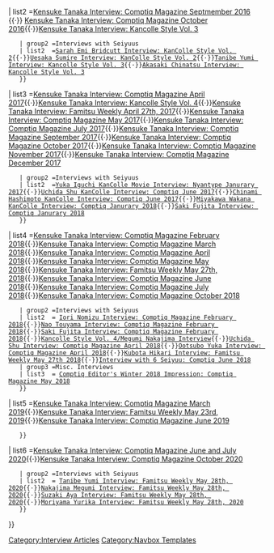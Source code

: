 {{Navbox
| name  =Template:Interview
| state =collapsed
| title =Interview Articles
| list1 ={{Navbox|child
    | title  =[[2013 Interviews]]
    | state  =collapsed
    | group1 =Interviews with Tanaka
    | list1  =[[Kensuke Tanaka Interview: Famitsu.com 9/7/2013]]{{·}}[[Kensuke Tanaka Interview: Famitsu.com 9/18/2013]]
    | group2 =Interviews with Artists
    | list2  =[[Interview with 6 Artists: MelFebri December 2013|Interview with 6 Artists: MelFebri December 2013]]
    }}
| list2 ={{Navbox|child
    | title  =[[2016 Interviews]]
    | state  =collapsed
    | group1 =Interviews with Tanaka
    | list1  =[[Kensuke Tanaka Interview: Kancolle Style Vol. 2]]{{·}}[[Kensuke Tanaka Interview: Comptiq Magazine Septmember 2016]] {{·}} [[Kensuke Tanaka Interview: Comptiq Magazine October 2016]]{{·}}[[Kensuke Tanaka Interview: Kancolle Style Vol. 3]]
    | group2 =Interviews with Seiyuus
    | list2  =[[Kancolle Style Vol. 2/Sarah Emi Bridcutt Interview|Sarah Emi Bridcutt Interview: KanColle Style Vol. 2]]{{·}}[[Uesaka Sumire Interview: KanColle Style Vol. 2]]{{·}}[[Tanibe Yumi Interview: Kancolle Style Vol. 3]]{{·}}[[Kancolle Style Vol. 3/Akasaki Chinatsu Interview|Akasaki Chinatsu Interview: Kancolle Style Vol. 3]]
    }}
| list3 ={{Navbox|child
    | title  =[[2017 Interviews]]
    | state  =collapsed
    | group1 =Interviews with Tanaka
    | list1  =[[Kensuke Tanaka Interview: Comptiq Magazine March 2017]]{{·}}[[Kensuke Tanaka Interview: Comptiq Magazine April 2017]]{{·}}[[Kensuke Tanaka Interview: Kancolle Style Vol. 4]]{{·}}[[Kensuke Tanaka Interview: Famitsu Weekly April 27th, 2017]]{{·}}[[Kensuke Tanaka Interview: Comptiq Magazine May 2017]]{{·}}[[Kensuke Tanaka Interview: Comptiq Magazine July 2017]]{{·}}[[Kensuke Tanaka Interview: Comptiq Magazine September 2017]]{{·}}[[Kensuke Tanaka Interview: Comptiq Magazine October 2017]]{{·}}[[Kensuke Tanaka Interview: Comptiq Magazine November 2017]]{{·}}[[Kensuke Tanaka Interview: Comptiq Magazine December 2017]]
    | group2 =Interviews with Seiyuus
    | list2  =[[Yuka Iguchi KanColle Movie Interview: Nyantype Janurary 2017]]{{·}}[[Uchida Shu KanColle Interview: Comptiq June 2017]]{{·}}[[Chinami Hashimoto KanColle Interview: Comptiq June 2017]]{{·}}[[Miyakawa Wakana KanColle Interview: Comptiq Janurary 2018]]{{·}}[[Saki Fujita Interview: Comptiq Janurary 2018]]
    }}
| list4 ={{Navbox|child
    | title  =[[2018 Interviews]]
    | state  =collapsed
    | group1 =Interviews with Tanaka
    | list1  =[[Kensuke Tanaka Interview: Comptiq Magazine January 2018]]{{·}}[[Kensuke Tanaka Interview: Comptiq Magazine February 2018]]{{·}}[[Kensuke Tanaka Interview: Comptiq Magazine March 2018]]{{·}}[[Kensuke Tanaka Interview: Comptiq Magazine April 2018]]{{·}}[[Kensuke Tanaka Interview: Comptiq Magazine May 2018]]{{·}}[[Kensuke Tanaka Interview: Famitsu Weekly May 27th, 2018]]{{·}}[[Kensuke Tanaka Interview: Comptiq Magazine June 2018]]{{·}}[[Kensuke Tanaka Interview: Comptiq Magazine July 2018]]{{·}}[[Kensuke Tanaka Interview: Comptiq Magazine October 2018]]
    | group2 =Interviews with Seiyuus
    | list2  = [[Iori Nomizu Interview: Comptiq Magazine February 2018]]{{·}}[[Nao Touyama Interview: Comptiq Magazine February 2018]]{{·}}[[Saki Fujita Interview: Comptiq Magazine February 2018]]{{·}}[[Kancolle Style Vol. 4/Megumi Nakajima Interview]]{{·}}[[Uchida Shu Interview: Comptiq Magazine April 2018]]{{·}}[[Ootsubo Yuka Interview: Comptiq Magazine April 2018]]{{·}}[[Kubota Hikari Interview: Famitsu Weekly May 27th 2018]]{{·}}[[Interview with 6 Seiyuu: Comptiq June 2018]]
    | group3 =Misc. Interviews 
    | list3  = [[Comptiq Editor's Winter 2018 Impression: Comptiq Magazine May 2018]]
    }}
| list5 ={{Navbox|child
    | title  =[[2019 Interviews]]
    | state  =collapsed
    | group1 =Interviews with Tanaka
    | list1  =[[Kensuke Tanaka Interview: Comptiq Magazine January 2019]]{{·}}[[Kensuke Tanaka Interview: Comptiq Magazine March 2019]]{{·}}[[Kensuke Tanaka Interview: Famitsu Weekly May 23rd, 2019]]{{·}}[[Kensuke Tanaka Interview: Comptiq Magazine June 2019]]
    }}
| list6 ={{Navbox|child
    | title  =[[2020 Interviews]]
    | state  =collapsed
    | group1 =Interviews with Tanaka
    | list1  = [[Kensuke Tanaka Special Message: Famitsu Weekly May 28th, 2020]]{{·}}[[Kensuke Tanaka Interview: Comptiq Magazine June and July 2020]]{{·}}[[Kensuke Tanaka Interview: Comptiq Magazine October 2020]]
    | group2 =Interviews with Seiyuus
    | list2  = [[Tanibe Yumi Interview: Famitsu Weekly May 28th, 2020]]{{·}}[[Nakajima Megumi Interview: Famitsu Weekly May 28th, 2020]]{{·}}[[Suzaki Aya Interview: Famitsu Weekly May 28th, 2020]]{{·}}[[Moriyama Yurika Interview: Famitsu Weekly May 28th, 2020]]
    }}
}}
<includeonly>[[Category:Interview Articles]]</includeonly>
<noinclude>{{documentation}}[[Category:Navbox Templates]]</noinclude>